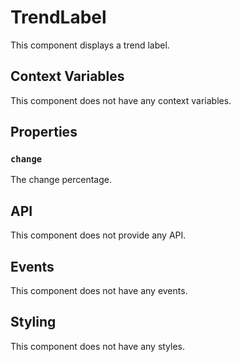 # TrendLabel

This component displays a trend label.

## Context Variables

This component does not have any context variables.

## Properties

### `change`

The change percentage.

## API

This component does not provide any API.

## Events

This component does not have any events.

## Styling

This component does not have any styles.

